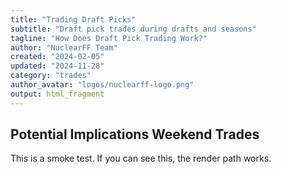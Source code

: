 ```yaml
---
title: "Trading Draft Picks" 
subtitle: "Draft pick trades during drafts and seasons"
tagline: "How Does Draft Pick Trading Work?"
author: "NuclearFF Team"
created: "2024-02-05"
updated: "2024-11-28"
category: "trades"
author_avatar: "logos/nuclearff-logo.png"
output: html_fragment
---
```


## Potential Implications Weekend Trades

This is a smoke test. If you can see this, the render path works.
